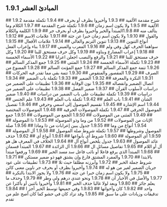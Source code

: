 ## 1.9.1 المبادئ العشر
<YouTube videoId='bNHoX3h-Ybc' opts={opts} />
## 1.9.2 شرح مقدمة الألفية
<YouTube videoId='Og8Mj9pX2vY' opts={opts} />
## 1.9.3 وأخبروا بظرف أو بحرف
<YouTube videoId='4p8_g-tgm8I' opts={opts} />
## 1.9.4 تكملة مقدمة الألفية
<YouTube videoId='VNFXvuEYn8g' opts={opts} />
## 1.9.5 ولا يكون اسم زمان
<YouTube videoId='nVYsDNqRPMc' opts={opts} />
## 1.9.6 تكملة شرح المقدمة
<YouTube videoId='qddyOI_HUhA' opts={opts} />
## 1.9.7 الكلام وما يتألف منه
<YouTube videoId='_j4SqlpOXXw' opts={opts} />
## 1.9.8المبتدأ والخبر وأخبروا بظرف أو بحرف جر
<YouTube videoId='EdIn-CGZ20g' opts={opts} />
## 1.9.9 الكلمة والكلام والقول
<YouTube videoId='CI352FjEuxg' opts={opts} />
## 1.9.10 ولا يكون اسم زمان خبرا عن  جثة
<YouTube videoId='Kc4oYOUZ16U' opts={opts} />
## 1.9.11 علامات الاسم
<YouTube videoId='6vAng1eic7U' opts={opts} />
## 1.9.12 أنواع التنوين
<YouTube videoId='9g4eE0MvfyI' opts={opts} />
## 1.9.13 تنوين الترنم والغالي
<YouTube videoId='ACdSNBWyL0w' opts={opts} />
## 1.9.14 علامات الأفعال
<YouTube videoId='WPRPUY56kSs' opts={opts} />
## 1.9.15 سواهما الحرف كهل وفي ولم
<YouTube videoId='bIFuCrYnNtc' opts={opts} />
## 1.9.16 المعرب والمبني
<YouTube videoId='q9SpGwVlvn4' opts={opts} />
## 1.9.17 بناء وإعراب الفعل
<YouTube videoId='jsdXQcCpTUs' opts={opts} />
## 1.9.18 إعراب المضارع وبناؤه
<YouTube videoId='yBIiurqEeAc' opts={opts} />
## 1.9.19 وكل حرف مستحق للبنا
<YouTube videoId='7xNxwpM6UK0' opts={opts} />
## 1.9.20 وكل حرف مستحق للبنا
<YouTube videoId='tlUrRQ2KfBs' opts={opts} />
## 1.9.21 والرفع والنصب اجعلن اعرابا
<YouTube videoId='oG4cwuZZuo8' opts={opts} />
## 1.9.22 الأسماء الخمسة
<YouTube videoId='k6yFxamvueo' opts={opts} />
## 1.9.23 تكملة الأسماء الخمسة
<YouTube videoId='YGm3JfmIEW0' opts={opts} />
## 1.9.24 المثنى
<YouTube videoId='hOGyeci5ASw' opts={opts} />
## 1.9.25 جمع المذكر السالم
<YouTube videoId='X8X58_KYX6s' opts={opts} />
## 1.9.26 تتمة جمع المذكر السالم
<YouTube videoId='8WEvz6TtCCI' opts={opts} />
## 1.9.27 جمع المؤنث السالم
<YouTube videoId='aS7sDsgIKoM' opts={opts} />
## 1.9.28 الممنوع من الصرف
<YouTube videoId='ruPwslf4uXk' opts={opts} />
## 1.9.29 المقصور والمنقوص
<YouTube videoId='TDVSO2IgpjQ' opts={opts} />
## 1.9.30 تتمة بقي مما تقدر فيه الحركات
<YouTube videoId='gpESUf686ag' opts={opts} />
## 1.9.31 النكرة والمعرفة
<YouTube videoId='M1RpDewLgdw' opts={opts} />
## 1.9.32 الضمير
<YouTube videoId='On-O4Fr8E44' opts={opts} />
## 1.9.33 تكملة باب الضمير
<YouTube videoId='5olT-xbc474' opts={opts} />
## 1.9.34 اتصال الضمير وانفصاله
<YouTube videoId='5k3heF1IHiQ' opts={opts} />
## 1.9.35 نون الوقاية
<YouTube videoId='1GKMNG3YuB8' opts={opts} />
## 1.9.36 تطبيقات على الضمير من دراسات لأسلوب القرآن
<YouTube videoId='yakWhJ08ILg' opts={opts} />
## 1.9.37 ضمير الفصل
<YouTube videoId='X204sd95WIw' opts={opts} />
## 1.9.38 تطبيقات على الضمير من دراسات
<YouTube videoId='FkA-ix-2JEk' opts={opts} />
## 1.9.39 تكملة تطبيقات على باب الضمير من دراسات
<YouTube videoId='9HYTR2eRekk' opts={opts} />
## 1.9.40 ضمير الشأن
<YouTube videoId='_WDNdc44uLA' opts={opts} />
## 1.9.41 باب العلم
<YouTube videoId='c0LtzJNNzXk' opts={opts} />
## 1.9.42 تكملة باب العلم
<YouTube videoId='CZqCSzCzGIU' opts={opts} />
## 1.9.43 علم الجنس
<YouTube videoId='Vx3Gehw_q8s' opts={opts} />
## 1.9.44 اسم الإشارة
<YouTube videoId='cErMPcETR-k' opts={opts} />
## 1.9.45 تقسيم الموصول إلى اسمي وحرفي
<YouTube videoId='xQpFqQDg8lc' opts={opts} />
## 1.9.46 تفصيل الموصول الحرفي
<YouTube videoId='dPQPphE1zK4' opts={opts} />
## 1.9.47 تكملة الموصولات الحرفية
<YouTube videoId='D4pR60vp0Fo' opts={opts} />
## 1.9.48 الموصولات المختصة
<YouTube videoId='WlbuWWjDBZg' opts={opts} />
## 1.9.49 المثنى من الموصولات
<YouTube videoId='BSqYLiPKkyY' opts={opts} />
## 1.9.50 الجمع من الموصولات
<YouTube videoId='GXQGBg8bYfY' opts={opts} />
## 1.9.51 جمع الإناث من الموصولات
<YouTube videoId='x9hEB6JMd4I' opts={opts} />
## 1.9.52 من وما  وذو الموصولة
<YouTube videoId='uZYzZNDClgs' opts={opts} />
## 1.9.53 ذا الموصولة
<YouTube videoId='qDPZ3716H0U' opts={opts} />
## 1.9.54 أنواع من وما
<YouTube videoId='bWD55vapW6c' opts={opts} />
## 1.9.55 جدول يبين إعرابات من ذا وماذا
<YouTube videoId='iSwzzCHAMtw' opts={opts} />
## 1.9.56 صلة الموصول وشروطها
<YouTube videoId='GxWOGraPN40' opts={opts} />
## 1.9.57 تكملة شروط صلة الموصول
<YouTube videoId='ujLa6onU1hY' opts={opts} />
## 1.9.58 أل الموصولة
<YouTube videoId='Nkh9srtyes4' opts={opts} />
## 1.9.59 أي الموصولة
<YouTube videoId='FNq3pxi9eCQ' opts={opts} />
## 1.9.60 شروط أي بأنواعها
<YouTube videoId='GAKUqjMItes' opts={opts} />
## 1.9.61 أنواع أي
<YouTube videoId='5mLUhh-QeWU' opts={opts} />
## 1.9.62 حذف عائد الموصول
<YouTube videoId='NlbY7A3EJ8c' opts={opts} />
## 1.9.63 جدول يلخص أنواع أل
<YouTube videoId='rrzRa4NCWn8' opts={opts} />
## 1.9.64 الخلاف في المعرف هل هو أل أو اللام
<YouTube videoId='2Bqx1pRptx0' opts={opts} />
## 1.9.65 تفاصيل مسائل ال
<YouTube videoId='n-ayKBkSKMk' opts={opts} />
## 1.9.66 أل الزائدة
<YouTube videoId='Dx0OvCYU7QI' opts={opts} />
## 1.9.67 المبتدأ قسمان
<YouTube videoId='3F0Put7upbw' opts={opts} />
## 1.9.68 المبتدأ الذي يرفع فاعلا أو نائب فاعل سد مسد الخبر
<YouTube videoId='YqUDaXYQYl4' opts={opts} />
## 1.9.69 ورفعوا مبتدأ بالابتدا
<YouTube videoId='TE6UztmXMb0' opts={opts} />
## 1.9.70 والمفرد المشتق فارغ وإن يشتق فهو ذو ضمير مستكن
<YouTube videoId='V41F97_eeWE' opts={opts} />
## 1.9.71 شروط جملة الخبر
<YouTube videoId='S8aRUmxZxvM' opts={opts} />
## 1.9.72 وأبرزنه مطلقا حيث تلا
<YouTube videoId='0A56oFjZ24c' opts={opts} />
## 1.9.73 تطبيقات على عود جريان الضمير لغير من هو له
<YouTube videoId='fngEmSQ4M7U' opts={opts} />
## 1.9.74 وأخبروا بظرف أو بحرف جر ناوين معنى كائن
<YouTube videoId='PfVpNQtczQg' opts={opts} />
## 1.9.75 ولا يكون اسم زمان خبرا عن جثة
<YouTube videoId='x29mB10qBEE' opts={opts} />
## 1.9.76 ولا يجوز الابتدا بالنكرة
<YouTube videoId='9_rH7TVJwvM' opts={opts} />
## 1.9.77 والأصل في الأخبار أن
<YouTube videoId='dV-w1PnEgmg' opts={opts} />
## 1.9.78 ونحو عندي درهم ولي وطر
<YouTube videoId='cOtXdy6LSUE' opts={opts} />
## 1.9.79 وحذف ما يعلم جائز
<YouTube videoId='5mix-G3VlL8' opts={opts} />
## 1.9.80 وبعد لولا غالبا حذف الخبر
<YouTube videoId='-eqLYHr-iaA' opts={opts} />
## 1.9.81 وأخبروا باثنين أو بأكثرا عن واحد
<YouTube videoId='a9XJ-6KaSKw' opts={opts} />
## 1.9.82 كان وأخواتها
<YouTube videoId='yERpIVIJ5uE' opts={opts} />
## 1.9.83 وفي جميعها توسط الخبر أجز ا
<YouTube videoId='rXFo9Kq1NKU' opts={opts} />
## 1.9.84 تدقيقات وزيادات على ما سبق
<YouTube videoId='UrqVlNGP7xk' opts={opts} />
## 1.9.85 وقد تزاد كان في حشو كما كان أصح علم من تقدم
<YouTube videoId='coLEYToTRh8' opts={opts} />
